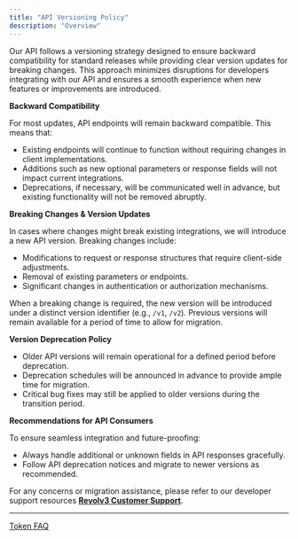 ```yaml
---
title: "API Versioning Policy"
description: "Overview"
---
```


Our API follows a versioning strategy designed to ensure backward compatibility for standard releases while providing clear version updates for breaking changes. This approach minimizes disruptions for developers integrating with our API and ensures a smooth experience when new features or improvements are introduced.

**Backward Compatibility**

For most updates, API endpoints will remain backward compatible. This means that:

* Existing endpoints will continue to function without requiring changes in client implementations.
* Additions such as new optional parameters or response fields will not impact current integrations.
* Deprecations, if necessary, will be communicated well in advance, but existing functionality will not be removed abruptly.

**Breaking Changes & Version Updates**

In cases where changes might break existing integrations, we will introduce a new API version. Breaking changes include:

* Modifications to request or response structures that require client-side adjustments.
* Removal of existing parameters or endpoints.
* Significant changes in authentication or authorization mechanisms.

When a breaking change is required, the new version will be introduced under a distinct version identifier (e.g., `/v1`, `/v2`). Previous versions will remain available for a period of time to allow for migration.

**Version Deprecation Policy**

* Older API versions will remain operational for a defined period before deprecation.
* Deprecation schedules will be announced in advance to provide ample time for migration.
* Critical bug fixes may still be applied to older versions during the transition period.

**Recommendations for API Consumers**

To ensure seamless integration and future-proofing:

* Always handle additional or unknown fields in API responses gracefully.
* Follow API deprecation notices and migrate to newer versions as recommended.

For any concerns or migration assistance, please refer to our developer support resources **[Revolv3 Customer Support](https://revolv3.atlassian.net/servicedesk/customer/portal/)**.

***

[Token FAQ](/docs/token-faq)
